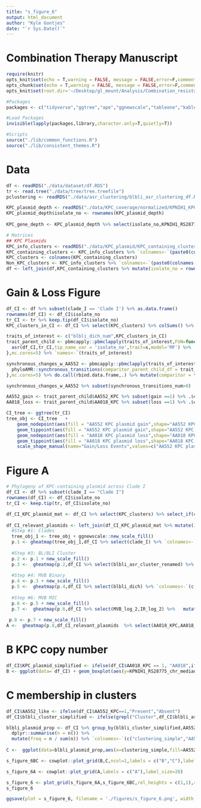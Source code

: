 ```yaml
---
title: "s_figure_6"
output: html_document
author: "Kyle Gontjes"
date: "`r Sys.Date()`"
---
```


# Combination Therapy Manuscript
```r
require(knitr)
opts_knit$set(echo = T,warning = FALSE, message = FALSE,error=F,comment=NA)
opts_chunk$set(echo = T,warning = FALSE, message = FALSE,error=F,comment=NA)
opts_knit$set(root.dir='~/Desktop/gl_mount/Analysis/Combination_resistance/pre-intro-blbli-resistance-ms/')
```

```r
#Packages
packages <- c("tidyverse","ggtree","ape","ggnewscale","tableone","kableExtra","cowplot",'phyloAMR')

#Load Packages
invisible(lapply(packages,library,character.only=T,quietly=T))

#Scripts
source("./lib/common_functions.R")
source("./lib/consistent_themes.R")
```

# Data
```r
df <- readRDS("./data/dataset/df.RDS")
tr <- read.tree("./data/tree/tree.treefile")
pclustering <- readRDS("./data/asr_clustering/blbli_asr_clustering_df.RDS")

KPC_plasmid_depth <- readRDS("./data/KPC_coverage/normalized/KPNIH1_KPC_plasmid_depth_by_feature_median_chromosome_normalized.RDS")
KPC_plasmid_depth$isolate_no <- rownames(KPC_plasmid_depth)
                                         
KPC_gene_depth <- KPC_plasmid_depth %>% select(isolate_no,KPNIH1_RS28775_chr_median_norm)

# Matrices 
## KPC Plasmids 
KPC_info_clusters <- readRDS("./data/KPC_plasmid/KPC_containing_clusters_mat.RDS") %>% as.data.frame 
KPC_containing_clusters <- KPC_info_clusters %>% `colnames<-`(paste0(colnames(.),"_KPC")) %>% {ifelse(.=="KPC Plasmid",1,0)} %>% as.data.frame%>% select_if(colSums(.)>0)
KPC_clusters <- colnames(KPC_containing_clusters)
Non_KPC_clusters <- KPC_info_clusters %>% `colnames<-`(paste0(colnames(.),"_non_KPC")) %>% {ifelse(.=="Non-KPC plasmid",1,0)} %>% as.data.frame %>% select_if(colSums(.)>0)
df <- left_join(df,KPC_containing_clusters %>% mutate(isolate_no = rownames(.))) %>% left_join(Non_KPC_clusters %>% mutate(isolate_no = rownames(.))) %>% left_join(pclustering)  %>% left_join(.,KPC_gene_depth)
```

# Gain & Loss Figure
```r
df_CI <- df %>% subset(clade_I == 'Clade I') %>% as.data.frame()
rownames(df_CI) <- df_CI$isolate_no
tr_CI <- tr %>% keep.tip(df_CI$isolate_no)
KPC_clusters_in_CI <- df_CI %>% select(KPC_clusters) %>% colSums() %>% subset(.>0) %>% names

traits_of_interest <- c("blbli_dich_num",KPC_clusters_in_CI)   
trait_parent_child <- pbmcapply::pbmclapply(traits_of_interest,FUN=function(x){
  asr(df_CI,tr_CI,tip_name_var = 'isolate_no',trait=x,model='MF') %>% .$parent_child_df
},mc.cores=5) %>% `names<-`(traits_of_interest)

synchronous_changes_w_AA552 <- pbmcapply::pbmclapply(traits_of_interest %>% subset(.!="AA552_KPC"),FUN=function(x){
  phyloAMR::synchronous_transitions(comparitor_parent_child_df = trait_parent_child[[x]],trait_parent_child_df = trait_parent_child[['AA552_KPC']],node_states = 'joint')
},mc.cores=5) %>% do.call(rbind.data.frame,.) %>% mutate(comparitor = traits_of_interest %>% subset(.!="AA552_KPC"))

synchronous_changes_w_AA552 %>% subset(synchronous_transitions_num>0)

AA552_gain <- trait_parent_child$AA552_KPC %>% subset(gain ==1) %>% .$child
AA018_loss <- trait_parent_child$AA018_KPC %>% subset(loss ==1) %>% .$child 
```

```r
CI_tree <- ggtree(tr_CI)
tree_obj <- CI_tree   +
    geom_nodepoint(aes(fill = "AA552 KPC plasmid gain",shape="AA552 KPC plasmid gain",subset=(node %in% AA552_gain),size="AA552 KPC plasmid gain",legend=F))  +
    geom_tippoint(aes(fill = "AA552 KPC plasmid gain",shape="AA552 KPC plasmid gain",subset=(node %in% AA552_gain),size="AA552 KPC plasmid gain",legend=F))   +
    geom_nodepoint(aes(fill = "AA018 KPC plasmid loss",shape="AA018 KPC plasmid loss",subset=(node %in% AA018_loss),size="AA018 KPC plasmid loss",legend=F)) +
    geom_tippoint(aes(fill = "AA018 KPC plasmid loss",shape="AA018 KPC plasmid loss",subset=(node %in% AA018_loss),size="AA018 KPC plasmid loss",legend=F))  + scale_fill_manual(name="Gain/Loss Events",values = c("AA552 KPC plasmid gain" ="#91796A","AA018 KPC plasmid loss"="#97C466"),guide = guide_legend(title.position = "top",label.position = "bottom",ncol=1,order=1)) + 
    scale_shape_manual(name="Gain/Loss Events",values=c("AA552 KPC plasmid gain"=22,"AA018 KPC plasmid loss"=24),guide = guide_legend(title.position = "top",label.position = "bottom",ncol=1,order=1)) + scale_size_manual(name="Gain/Loss Events",values = c("AA552 KPC plasmid gain" =6,"AA018 KPC plasmid loss"= 3.5),guide = guide_legend(title.position = "top",label.position = "bottom",ncol=1,order=1))  
```

# Figure A  

```r
# Phylogeny of KPC-containing plasmid across Clade I
df_CI <- df %>% subset(clade_I == "Clade I")
rownames(df_CI) <- df_CI$isolate_no
tr_CI <- keep.tip(tr, df_CI$isolate_no) 

df_CI_KPC_plasmid_mat <- df_CI %>% select(KPC_clusters) %>% select_if(colSums(.)>0) %>% mutate(Other_KPC_cluster = ifelse(AA275_KPC ==1 |AD548_KPC==1 | AA274_KPC==1 | AA356_KPC==1 ,1,0)) %>% select(-AA275_KPC,-AD548_KPC,-AA274_KPC,-AA356_KPC)
 
df_CI_relevant_plasmids <- left_join(df_CI_KPC_plasmid_mat %>% mutate(isolate_no = rownames(.)), df_CI %>% select(isolate_no, AA552_non_KPC,AA018_non_KPC)) %>% `rownames<-`(.$isolate_no) %>% select(-isolate_no) 
  #Step #1: Clades
  tree_obj_1 <- tree_obj + ggnewscale::new_scale_fill()
  p.1 <- gheatmap(tree_obj_1,df_CI %>% select(clade_I) %>% `colnames<-`("ST258 clade"), colnames_position = "top",colnames_angle=90, colnames_offset_y = 0.25, hjust = 0, color = NA, font.size = 8, width = 0.075)   + clade_colors_scale_v
  
  #Step #3: BL/BLI Cluster
  p.2 <- p.1 + new_scale_fill()
  p.3 <-  gheatmap(p.2,df_CI %>% select(blbli_asr_cluster_renamed) %>% mutate_all(as.factor) %>% `colnames<-`("BL/BLI clustering"), colnames_position = "top",colnames_angle=90, colnames_offset_y = 0.25, hjust = 0, color = NA, font.size = 8, width = 0.075,offset =.0000175) + cluster_scale_4  
  
  #Step #4: MVB Binary
  p.4 <- p.3 + new_scale_fill()
  p.5 <-  gheatmap(p.4,df_CI %>% select(blbli_dich) %>% `colnames<-`(c("BL/BLI resistance")), colnames_position = "top",colnames_angle=90, colnames_offset_y = 0.25, hjust = 0, color = NA, font.size = 8, width = 0.075,offset =.0000350) + resistance_scale 
  
  #Step #6: MVB MIC
  p.6 <- p.5 + new_scale_fill()
  p.7 <-  gheatmap(p.6,df_CI %>% select(MVB_log_2,IR_log_2) %>%   mutate_all(as.factor)  %>%`colnames<-`(c("MVB MIC","IR MIC")), colnames_position = "top",colnames_angle=90, colnames_offset_y = 0.25, hjust = 0, color = NA, font.size = 8, width = 0.15,offset =.0000525) + Log2_scale 
   
 p.8 <- p.7 + new_scale_fill() 
A <-  gheatmap(p.8,df_CI_relevant_plasmids  %>% select(AA018_KPC,AA018_non_KPC,AA552_KPC,AA552_non_KPC,Other_KPC_cluster) %>% mutate_all(as.factor) %>% `colnames<-`(c("AA018 KPC plasmid","AA018 non-KPC plasmid","AA552 KPC plasmid","AA552 non-KPC plasmid","Other KPC plasmid")), colnames_position = "top",colnames_angle=90, colnames_offset_y = 0.25, hjust = 0, color = NA, font.size = 8, width = 0.375,offset =.0000875) + feature_scale_v   + ylim(NA,215) + theme(legend.position = 'bottom') + consistent_theme_sfigure_6
```

# B KPC copy number
```r
df_CI$KPC_plasmid_simplified <- ifelse(df_CI$AA018_KPC == 1, "AA018",ifelse(df_CI$AA552_KPC == 1,"AA552","Other"))
B <- ggplot(data= df_CI) + geom_boxplot(aes(y=KPNIH1_RS28775_chr_median_norm, x=KPC_plasmid_simplified,alpha=0.6))  + geom_jitter(aes(y=KPNIH1_RS28775_chr_median_norm, x=KPC_plasmid_simplified),width = .25,size=2,alpha=0.6) + ylab("KPC Copy Number") + xlab("KPC Plasmid Cluster")+ theme_bw_me + sfig6_format + theme(legend.position='none') + ylim(NA,10.01)
```

# C membership in clusters
```r
df_CI$AA552_like <- ifelse(df_CI$AA552_KPC==1,"Present","Absent")
df_CI$blbli_cluster_simplified <- ifelse(grepl("Cluster",df_CI$blbli_asr_cluster_renamed),"Cluster",ifelse(grepl("Singleton",df_CI$blbli_asr_cluster_renamed),"Singleton","Susceptible") )

blbli_plasmid_prop <- df_CI %>% group_by(blbli_cluster_simplified,AA552_like)  %>%
  dplyr::summarise(n = n()) %>%
  mutate(freq = n / sum(n)) %>% `colnames<-`(c("clustering_simple","AA552_like","n","freq")) %>% as.data.frame
 
C <-  ggplot(data=blbli_plasmid_prop,aes(x=clustering_simple,fill=AA552_like,y=n))+geom_bar(position="stack",stat="identity",width = .75)  +ylab("No. isolates") +xlab("Phylogenetics of resistance")   + theme_bw_me + sfig6_format  +ylim(NA,115) + AA552_fill
```

```r
s_figure_6BC <- cowplot::plot_grid(B,C,ncol=1,labels = c("B","C"),label_size = 28) 
```

```r
s_figure_6A <- cowplot::plot_grid(A,labels = c("A"),label_size=28)  
```

```r
s_figure_6 <- plot_grid(s_figure_6A,s_figure_6BC,rel_heights = c(1,1),rel_widths = c(1,.325))  
s_figure_6
```
 
```r
ggsave(plot = s_figure_6, filename = './figures/s_figure_6.png', width = 21.25, height = 12,limitsize=FALSE, bg='white')
```